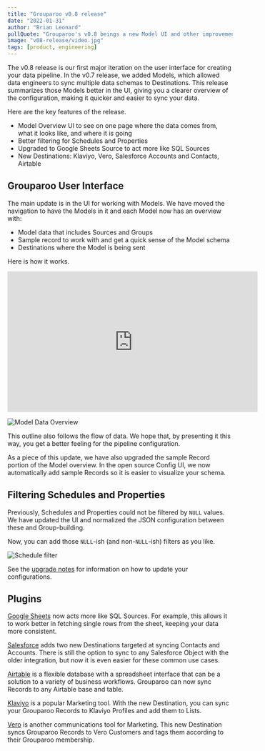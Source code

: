 ```yaml
---
title: "Grouparoo v0.8 release"
date: "2022-01-31"
author: "Brian Leonard"
pullQuote: "Grouparoo's v0.8 beings a new Model UI and other improvements."
image: "v08-release/video.jpg"
tags: [product, engineering]
---
```


The v0.8 release is our first major iteration on the user interface for creating your data pipeline. In the v0.7 release, we added Models, which allowed data engineers to sync multiple data schemas to Destinations. This release summarizes those Models better in the UI, giving you a clearer overview of the configuration, making it quicker and easier to sync your data.

Here are the key features of the release.

- Model Overview UI to see on one page where the data comes from, what it looks like, and where it is going
- Better filtering for Schedules and Properties
- Upgraded to Google Sheets Source to act more like SQL Sources
- New Destinations: Klaviyo, Vero, Salesforce Accounts and Contacts, Airtable

## Grouparoo User Interface

The main update is in the UI for working with Models. We have moved the navigation to have the Models in it and each Model now has an overview with:

- Model data that includes Sources and Groups
- Sample record to work with and get a quick sense of the Model schema
- Destinations where the Model is being sent

Here is how it works.

<p className="video-responsive">
  <iframe
    width="560"
    height="315"
    src="https://www.youtube.com/embed/Pe99Py7LZO8?rel=0"
    frameBorder="0"
    allow="accelerometer; autoplay; clipboard-write; encrypted-media; gyroscope; picture-in-picture"
    allowFullScreen
  ></iframe>
</p>

<Image
  centered
  alt="Model Data Overview"
  src="v08-release/model-centric-ui.png"
  width={1000}
  height={424}
/>

This outline also follows the flow of data. We hope that, by presenting it this way, you get a better feeling for the pipeline configuration.

As a piece of this update, we have also upgraded the sample Record portion of the Model overview. In the open source Config UI, we now automatically add sample Records so it is easier to visualize your schema.

## Filtering Schedules and Properties

Previously, Schedules and Properties could not be filtered by `NULL` values. We have updated the UI and normalized the JSON configuration between these and Group-building.

Now, you can add those `NULL`-ish (and non-`NULL`-ish) filters as you like.

<Image
  centered
  alt="Schedule filter"
  src="v08-release/filter.png"
  width={533}
  height={200}
/>

See the [upgrade notes](https://www.grouparoo.com/docs/support/upgrading-grouparoo/v07-v08) for information on how to update your configurations.

## Plugins

[Google Sheets](https://www.google.com/sheets/about/) now acts more like SQL Sources. For example, this allows it to work better in fetching single rows from the sheet, keeping your data more consistent.

[Salesforce](https://salesforce.com/) adds two new Destinations targeted at syncing Contacts and Accounts. There is still the option to sync to any Salesforce Object with the older integration, but now it is even easier for these common use cases.

[Airtable](https://airtable.com/) is a flexible database with a spreadsheet interface that can be a solution to a variety of business workflows. Grouparoo can now sync Records to any Airtable base and table.

[Klaviyo](https://www.klaviyo.com/) is a popular Marketing tool. With the new Destination, you can sync your Grouparoo Records to Klaviyo Profiles and add them to Lists.

[Vero](https://getvero.com/) is another communications tool for Marketing. This new Destination syncs Grouparoo Records to Vero Customers and tags them according to their Grouparoo membership.
